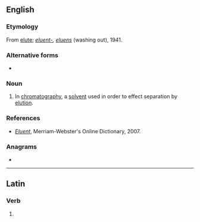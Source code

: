 {{also|éluent}}
==English==

===Etymology===
{{wikipedia}}
From [[elute]]; {{etyl|la|en}} ''[[eluent-]], [[eluens]]'' (washing out), 1941.

===Alternative forms===
* {{l|en|eluant}}

===Noun===
{{en-noun}}

# {{lb|en|analytical chemistry}} In [[chromatography]], a [[solvent]] used in order to effect separation by [[elution]].

===References===
* ''[http://www.m-w.com/cgi-bin/dictionary?book=Dictionary&va=eluent Eluent]'', Merriam-Webster's Online Dictionary, 2007.

===Anagrams===
* {{anagrams|en|enlute}}

----

==Latin==

===Verb===
{{la-verb-form|ēluent}}

# {{inflection of|ēluō||3|p|futr|actv|indc|lang=la}}